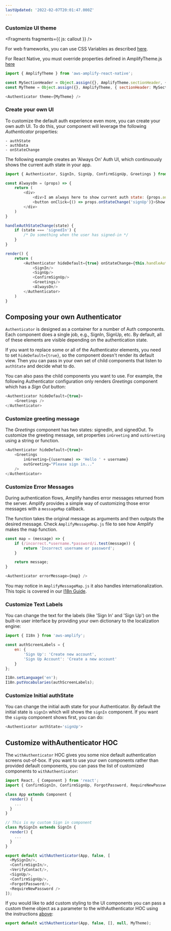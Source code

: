 ```yaml
---
lastUpdated: '2022-02-07T20:01:47.000Z'
---
```


### Customize UI theme

<Fragments fragments={{ js: callout }} />

For web frameworks, you can use CSS Variables as described [here](/ui/customization/theming).

For React Native, you must override properties defined in AmplifyTheme.js [here](https://github.com/aws-amplify/amplify-js/blob/main/packages/aws-amplify-react-native/src/AmplifyTheme.ts)

```javascript
import { AmplifyTheme } from 'aws-amplify-react-native';

const MySectionHeader = Object.assign({}, AmplifyTheme.sectionHeader, { background: 'orange' });
const MyTheme = Object.assign({}, AmplifyTheme, { sectionHeader: MySectionHeader });

<Authenticator theme={MyTheme} />
```

### Create your own UI

To customize the default auth experience even more, you can create your own auth UI. To do this, your component will leverage the following *Authenticator* properties:

```
- authState
- authData
- onStateChange
```

The following example creates an 'Always On' Auth UI, which continuously shows the current auth state in your app.

```javascript
import { Authenticator, SignIn, SignUp, ConfirmSignUp, Greetings } from 'aws-amplify-react';

const AlwaysOn = (props) => {
    return (
        <div>
            <div>I am always here to show current auth state: {props.authState}</div>
            <button onClick={() => props.onStateChange('signUp')}>Show Sign Up</button>
        </div>
    )
}

handleAuthStateChange(state) {
    if (state === 'signedIn') {
        /* Do something when the user has signed-in */
    }
}

render() {
    return (
        <Authenticator hideDefault={true} onStateChange={this.handleAuthStateChange}>
            <SignIn/>
            <SignUp/>
            <ConfirmSignUp/>
            <Greetings/>
            <AlwaysOn/>
        </Authenticator>
    )
}
```

## Composing your own Authenticator

`Authenticator` is designed as a container for a number of Auth components. Each component does a single job, e.g., SignIn, SignUp, etc. By default, all of these elements are visible depending on the authentication state. 

If you want to replace some or all of the Authenticator elements, you need to set `hideDefault={true}`, so the component doesn't render its default view. Then you can pass in your own set of child components that listen to `authState` and decide what to do. 

You can also pass the child components you want to use. For example, the following Authenticator configuration only renders *Greetings* component which has a *Sign Out* button:

```javascript
<Authenticator hideDefault={true}>
    <Greetings />
</Authenticator>
```

### Customize greeting message

The *Greetings* component has two states: signedIn, and signedOut. To customize the greeting message, set properties `inGreeting` and `outGreeting` using a string or function.

```javascript
<Authenticator hideDefault={true}>
    <Greetings
        inGreeting={(username) => 'Hello ' + username}
        outGreeting="Please sign in..."
    />
</Authenticator>
```
### Customize Error Messages

During authentication flows, Amplify handles error messages returned from the server. Amplify provides a simple way of customizing those error messages with a `messageMap` callback.

The function takes the original message as arguments and then outputs the desired message. Check `AmplifyMessageMap.js` file to see how Amplify makes the map function.

```javascript
const map = (message) => {
    if (/incorrect.*username.*password/i.test(message)) {
        return 'Incorrect username or password';
    }

    return message;
}

<Authenticator errorMessage={map} />
```

You may notice in `AmplifyMessageMap.js` it also handles internationalization. This topic is covered in our [I18n Guide](/lib/utilities/i18n).

### Customize Text Labels

You can change the text for the labels (like 'Sign In' and 'Sign Up') on the built-in user interface by providing your own dictionary to the localization engine:

```javascript
import { I18n } from 'aws-amplify';

const authScreenLabels = {
    en: {
        'Sign Up': 'Create new account',
        'Sign Up Account': 'Create a new account'
    }
};

I18n.setLanguage('en');
I18n.putVocabularies(authScreenLabels);
```

### Customize Initial authState

You can change the initial auth state for your Authenticator. By default the initial state is `signIn` which will shows the `signIn` component.
If you want the `signUp` component shows first, you can do:
```javascript
<Authenticator authState='signUp'>
```

## Customize withAuthenticator HOC

The `withAuthenticator` HOC gives you some nice default authentication screens out-of-box. If you want to use your own components rather than provided default components, you can pass the list of customized components to `withAuthenticator`:

```javascript
import React, { Component } from 'react';
import { ConfirmSignIn, ConfirmSignUp, ForgotPassword, RequireNewPassword, SignIn, SignUp, VerifyContact, withAuthenticator } from 'aws-amplify-react';

class App extends Component {
  render() {
    ...
  }
}

// This is my custom Sign in component
class MySignIn extends SignIn {
  render() {
    ...
  }
}

export default withAuthenticator(App, false, [
  <MySignIn/>,
  <ConfirmSignIn/>,
  <VerifyContact/>,
  <SignUp/>,
  <ConfirmSignUp/>,
  <ForgotPassword/>,
  <RequireNewPassword />
]);
```

If you would like to add custom styling to the UI components you can pass a custom theme object as a parameter to the withAuthenticator HOC using the instructions [above](#customize-ui-theme):

```javascript
export default withAuthenticator(App, false, [], null, MyTheme);
```
